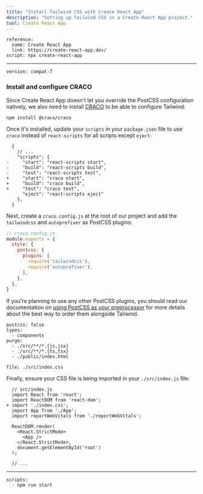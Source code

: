 ```yaml
---
title: "Install Tailwind CSS with Create React App"
description: "Setting up Tailwind CSS in a Create React App project."
tool: Create React App
---
```


```preval installation
reference:
  name: Create React App 
  link: https://create-react-app.dev/ 
script: npx create-react-app
```

---

```preval setup
version: compat-7
```

### Install and configure CRACO

Since Create React App doesn't let you override the PostCSS configuration natively, we also need to install [CRACO](https://github.com/gsoft-inc/craco) to be able to configure Tailwind:

```shell
npm install @craco/craco
```

Once it's installed, update your `scripts` in your `package.json` file to use `craco` instead of `react-scripts` for all scripts except `eject`:

```diff-json
  {
    // ...
    "scripts": {
-     "start": "react-scripts start",
-     "build": "react-scripts build",
-     "test": "react-scripts test",
+     "start": "craco start",
+     "build": "craco build",
+     "test": "craco test",
      "eject": "react-scripts eject"
    },
  }
```

Next, create a `craco.config.js` at the root of our project and add the `tailwindcss` and `autoprefixer` as PostCSS plugins:

```js
// craco.config.js
module.exports = {
  style: {
    postcss: {
      plugins: [
        require('tailwindcss'),
        require('autoprefixer'),
      ],
    },
  },
}
```

If you're planning to use any other PostCSS plugins, you should read our documentation on [using PostCSS as your preprocessor](/docs/using-with-preprocessors) for more details about the best way to order them alongside Tailwind.

```preval configuration
postcss: false
types:
  - components
purge: 
  - ./src/**/*.{js,jsx}
  - ./src/**/*.{ts,tsx}
  - ./public/index.html
```

```preval include
file: ./src/index.css
```

Finally, ensure your CSS file is being imported in your `./src/index.js` file:

```diff-js
  // src/index.js
  import React from 'react';
  import ReactDOM from 'react-dom';
+ import './index.css';
  import App from './App';
  import reportWebVitals from './reportWebVitals';

  ReactDOM.render(
    <React.StrictMode>
      <App />
    </React.StrictMode>,
    document.getElementById('root')
  );

  // ...
```

---

```preval finish
scripts:
  - npm run start
```

